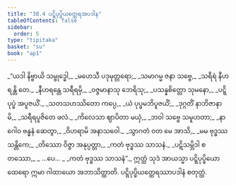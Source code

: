 ```yaml
---
title: "38.4 ပဋ္ဋိပုပ္ဖိယတ္ထေရအပဒါန"
tableOfContents: false
sidebar:
  order: 5
type: "tipitaka"
basket: "su"
book: "ap1"
---
```



<DynamicBreadcrumb />

<Division number="22" book="ap1">

<Paragraph number="4123" type="verses" book="ap1">
_“ယဒါ နိဗ္ဗာယိ သမ္ဗုဒ္ဓေါ,_  
_မဟေသီ ပဒုမုတ္တရော;_  
_သမာဂမ္မ ဇနာ သဗ္ဗေ,_  
_သရီရံ နီဟရန္တိ တေ._  

</Paragraph>

</Division>
<Division number="23" book="ap1">

<Paragraph number="4124" type="verses" book="ap1">
_နီဟရန္တေ သရီရမှိ,_  
_ဝဇ္ဇမာနာသု ဘေရိသု;_  
_ပသန္နစိတ္တော သုမနော,_  
_ပဋ္ဋိပုပ္ဖံ အပူဇယိံ._  

</Paragraph>

</Division>
<Division number="24" book="ap1">

<Paragraph number="4125" type="verses" book="ap1">
_သတသဟဿိတော ကပ္ပေ,_  
_ယံ ပုပ္ဖမဘိပူဇယိံ;_  
_ဒုဂ္ဂတိံ နာဘိဇာနာမိ,_  
_သရီရပူဇိတေ ဖလံ._  

</Paragraph>

</Division>
<Division number="25" book="ap1">

<Paragraph number="4126" type="verses" book="ap1">
_ကိလေသာ ဈာပိတာ မယှံ,_  
_ဘဝါ သဗ္ဗေ သမူဟတာ;_  
_နာဂေါဝ ဗန္ဓနံ ဆေတွာ,_  
_ဝိဟရာမိ အနာသဝေါ._  

</Paragraph>

</Division>
<Division number="26" book="ap1">

<Paragraph number="4127" type="verses" book="ap1">
_သွာဂတံ ဝတ မေ အာသိ,_  
_မမ ဗုဒ္ဓဿ သန္တိကေ;_  
_တိဿော ဝိဇ္ဇာ အနုပ္ပတ္တာ,_  
_ကတံ ဗုဒ္ဓဿ သာသနံ._  

</Paragraph>

</Division>
<Division number="27" book="ap1">

<Paragraph number="4128" type="verses" book="ap1">
_ပဋိသမ္ဘိဒါ စတဿော,_  
_ …ပေ… _  
_ကတံ ဗုဒ္ဓဿ သာသနံ”._  

</Paragraph>

<Paragraph number="4129" book="ap1">
ဣတ္ထံ သုဒံ အာယသ္မာ ပဋ္ဋိပုပ္ဖိယော ထေရော ဣမာ ဂါထာယော အဘာသိတ္ထာတိ.

</Paragraph>
</Division>

<Paragraph number="4130" type="center" book="ap1">
ပဋ္ဋိပုပ္ဖိယတ္ထေရဿာပဒါနံ စတုတ္ထံ.
</Paragraph>